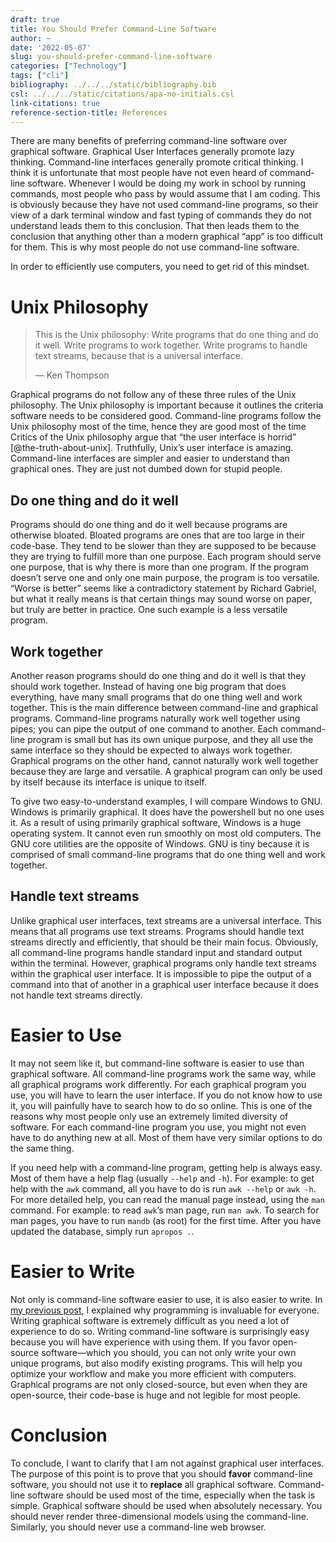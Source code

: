 ```yaml
---
draft: true
title: You Should Prefer Command-Line Software
author: ~
date: '2022-05-07'
slug: you-should-prefer-command-line-software
categories: ["Technology"]
tags: ["cli"]
bibliography: ../../../static/bibliography.bib
csl: ../../../static/citations/apa-no-initials.csl
link-citations: true
reference-section-title: References
---
```


There are many benefits of preferring command-line software over graphical software.
Graphical User Interfaces generally promote lazy thinking. 
Command-line interfaces generally promote critical thinking.
I think it is unfortunate that most people have not even heard of command-line software.
Whenever I would be doing my work in school by running commands, most people who pass by would assume that I am coding.
This is obviously because they have not used command-line programs, so their view of a dark terminal window and fast typing of commands they do not understand leads them to this conclusion.
That then leads them to the conclusion that anything other than a modern graphical "app" is too difficult for them.
This is why most people do not use command-line software.

In order to efficiently use computers, you need to get rid of this mindset.

# Unix Philosophy

> This is the Unix philosophy:
Write programs that do one thing and do it well.
Write programs to work together.
Write programs to handle text streams, because that is a universal interface.  
>  
— Ken Thompson

Graphical programs do not follow any of these three rules of the Unix philosophy.
The Unix philosophy is important because it outlines the criteria software needs to be considered good.
Command-line programs follow the Unix philosophy most of the time, hence they are good most of the time
Critics of the Unix philosophy argue that "the user interface is horrid" [@the-truth-about-unix].
Truthfully, Unix's user interface is amazing.
Command-line interfaces are simpler and easier to understand than graphical ones.
They are just not dumbed down for stupid people.

## Do one thing and do it well

Programs should do one thing and do it well because programs are otherwise bloated.
Bloated programs are ones that are too large in their code-base.
They tend to be slower than they are supposed to be because they are trying to fulfill more than one purpose.
Each program should serve one purpose, that is why there is more than one program.
If the program doesn't serve one and only one main purpose, the program is too versatile.
"Worse is better" seems like a contradictory statement by Richard Gabriel, but what it really means is that certain things may sound worse on paper, but truly are better in practice.
One such example is a less versatile program.

## Work together

Another reason programs should do one thing and do it well is that they should work together.
Instead of having one big program that does everything, have many small programs that do one thing well and work together.
This is the main difference between command-line and graphical programs.
Command-line programs naturally work well together using pipes; you can pipe the output of one command to another.
Each command-line program is small but has its own unique purpose, and they all use the same interface so they should be expected to always work together.
Graphical programs on the other hand, cannot naturally work well together because they are large and versatile.
A graphical program can only be used by itself because its interface is unique to itself.

To give two easy-to-understand examples, I will compare Windows to GNU.
Windows is primarily graphical.
It does have the powershell but no one uses it.
As a result of using primarily graphical software, Windows is a huge operating system.
It cannot even run smoothly on most old computers.
The GNU core utilities are the opposite of Windows.
GNU is tiny because it is comprised of small command-line programs that do one thing well and work together.

## Handle text streams

Unlike graphical user interfaces, text streams are a universal interface.
This means that all programs use text streams.
Programs should handle text streams directly and efficiently, that should be their main focus.
Obviously, all command-line programs handle standard input and standard output within the terminal.
However, graphical programs only handle text streams within the graphical user interface.
It is impossible to pipe the output of a command into that of another in a graphical user interface because it does not handle text streams directly.

# Easier to Use

It may not seem like it, but command-line software is easier to use than graphical software.
All command-line programs work the same way, while all graphical programs work differently.
For each graphical program you use, you will have to learn the user interface.
If you do not know how to use it, you will painfully have to search how to do so online.
This is one of the reasons why most people only use an extremely limited diversity of software.
For each command-line program you use, you might not even have to do anything new at all.
Most of them have very similar options to do the same thing.

If you need help with a command-line program, getting help is always easy.
Most of them have a help flag (usually `--help` and `-h`).
For example: to get help with the `awk` command, all you have to do is run `awk --help` or `awk -h`.
For more detailed help, you can read the manual page instead, using the `man` command.
For example: to read `awk`'s man page, run `man awk`.
To search for man pages, you have to run `mandb` (as root) for the first time.
After you have updated the database, simply run `apropos .`.

# Easier to Write

Not only is command-line software easier to use, it is also easier to write.
In [my previous post](/amarakon.com/blog/programming-is-invaluable-for-everyone/), I explained why programming is invaluable for everyone.
Writing graphical software is extremely difficult as you need a lot of experience to do so.
Writing command-line software is surprisingly easy because you will have experience with using them.
If you favor open-source software—which you should, you can not only write your own unique programs, but also modify existing programs.
This will help you optimize your workflow and make you more efficient with computers.
Graphical programs are not only closed-source, but even when they are open-source, their code-base is huge and not legible for most people.

# Conclusion

To conclude, I want to clarify that I am not against graphical user interfaces.
The purpose of this point is to prove that you should **favor** command-line software, you should not use it to **replace** all graphical software.
Command-line software should be used most of the time, especially when the task is simple.
Graphical software should be used when absolutely necessary.
You should never render three-dimensional models using the command-line.
Similarly, you should never use a command-line web browser.
